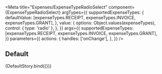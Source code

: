 
<Meta
  title="Expenses/ExpenseTypeRadioSelect"
  component={ExpenseTypeRadioSelect}
  argTypes={{
    supportedExpenseTypes: {
      defaultValue: [expenseTypes.RECEIPT, expenseTypes.INVOICE, expenseTypes.GRANT],
    },
    value: {
      options: Object.values(expenseTypes),
      control: { type: 'radio' },
    },
  }}
  args={{
    supportedExpenseTypes: [expenseTypes.RECEIPT, expenseTypes.INVOICE, expenseTypes.GRANT],
  }}
  parameters={{
    actions: {
      handles: ['onChange'],
    },
  }}
/>

## Default


<Story name="Default">{DefaultStory.bind({})}</Story>

<ArgsTable story="Default" />
